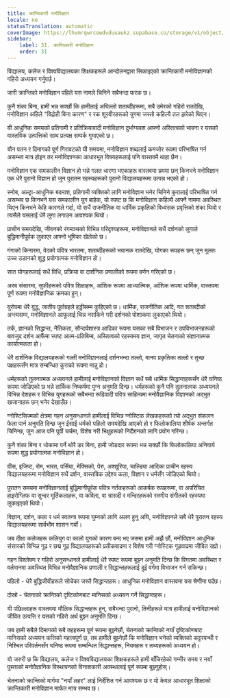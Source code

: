 ```yaml
---
title: क्रान्तिकारी मनोविज्ञान
locale: ne
statusTranslation: automatic
coverImage: https://lhvmrqwrcowdvduuaukz.supabase.co/storage/v1/object/public/strapi-uploads/small_cover-educacion-fundamental.webp-2d51a7828a2b1309555be27f7e2a61a0.webp
sidebar:
    label: 31. क्रान्तिकारी मनोविज्ञान
    order: 31
---
```

विद्यालय, कलेज र विश्वविद्यालयका शिक्षकहरूले आन्दोलनद्वारा सिकाइएको क्रान्तिकारी मनोविज्ञानको गहिरो अध्ययन गर्नुपर्छ।

जारी क्रान्तिको मनोविज्ञान पहिले यस नामले चिनिने सबैभन्दा फरक छ।

कुनै शंका बिना, हामी भन्न सक्छौं कि हामीलाई अघिल्लो शताब्दीहरूमा, सबै उमेरको गहिरो रातदेखि, मनोविज्ञान अहिले "विद्रोही बिना कारण" र रक शूरवीरहरूको युगमा जस्तो कहिल्यै तल झरेको थिएन।

यी आधुनिक समयको प्रतिगामी र प्रतिक्रियावादी मनोविज्ञान दुर्भाग्यवश आफ्नो अस्तित्वको भावना र यसको वास्तविक उत्पत्तिको साथ प्रत्यक्ष सम्पर्क गुमाएको छ।

यौन पतन र दिमागको पूर्ण गिरावटको यी समयमा, मनोविज्ञान शब्दलाई कमजोर रूपमा परिभाषित गर्न असम्भव मात्र होइन तर मनोविज्ञानका आधारभूत विषयहरूलाई पनि वास्तवमै थाहा छैन।

मनोविज्ञान एक समकालीन विज्ञान हो भन्ने गलत धारणा भएकाहरू वास्तवमा भ्रममा छन् किनभने मनोविज्ञान एक धेरै पुरानो विज्ञान हो जुन पुरातन रहस्यहरूको पुरानो विद्यालयहरूमा उत्पन्न भएको हो।

स्नोब, अल्ट्रा-आधुनिक बदमाश, प्रतिगामी व्यक्तिको लागि मनोविज्ञान भनेर चिनिने कुरालाई परिभाषित गर्न असम्भव छ किनभने यस समकालीन युग बाहेक, यो स्पष्ट छ कि मनोविज्ञान कहिल्यै आफ्नै नाममा अवस्थित थिएन किनभने केहि कारणले गर्दा, यो सधैं राजनीतिक वा धार्मिक प्रकृतिको विध्वंसक प्रवृत्तिको शंका थियो र त्यसैले यसलाई धेरै लुगा लगाउन आवश्यक थियो।

प्राचीन समयदेखि, जीवनको रंगमञ्चको विभिन्न परिदृश्यहरूमा, मनोविज्ञानले सधैं दर्शनको लुगाले बुद्धिमानीपूर्वक लुकाएर आफ्नो भूमिका खेलेको छ।

गंगाको किनारमा, वेदको पवित्र भारतमा, शताब्दीहरूको भयानक रातदेखि, योगका रूपहरू छन् जुन मूलतः उच्च उडानको शुद्ध प्रयोगात्मक मनोविज्ञान हो।

सात योगहरूलाई सधैं विधि, प्रक्रिया वा दार्शनिक प्रणालीको रूपमा वर्णन गरिएको छ।

अरब संसारमा, सुफीहरूको पवित्र शिक्षाहरू, आंशिक रूपमा आध्यात्मिक, आंशिक रूपमा धार्मिक, वास्तवमा पूर्ण रूपमा मनोवैज्ञानिक क्रमका हुन्।

युरोपमा धेरै युद्ध, जातीय पूर्वाग्रहले हड्डीसम्म कुहिएको छ। धार्मिक, राजनीतिक आदि, गत शताब्दीको अन्त्यसम्म, मनोविज्ञानले आफूलाई चिन्न नसकिने गरी दर्शनको पोशाकमा लुकाएको थियो।

तर्क, ज्ञानको सिद्धान्त, नैतिकता, सौन्दर्यशास्त्र आदिका रूपमा यसका सबै विभाजन र उपविभाजनहरूको बावजुद दर्शन आफैंमा स्पष्ट आत्म-प्रतिबिम्ब, अस्तित्वको रहस्यमय ज्ञान, जागृत चेतनाको संज्ञानात्मक कार्यात्मकता हो।

धेरै दार्शनिक विद्यालयहरूको गल्ती मनोविज्ञानलाई दर्शनभन्दा तल्लो, मानव प्रकृतिका तल्लो र तुच्छ पक्षहरूसँग मात्र सम्बन्धित कुराको रूपमा मान्नु हो।

धर्महरूको तुलनात्मक अध्ययनले हामीलाई मनोविज्ञानको विज्ञान सधैं सबै धार्मिक सिद्धान्तहरूसँग धेरै घनिष्ठ रूपमा जोडिएको छ भन्ने तार्किक निष्कर्षमा पुग्न अनुमति दिन्छ। धर्महरूको कुनै पनि तुलनात्मक अध्ययनले विभिन्न देशहरू र विभिन्न युगहरूको सबैभन्दा रूढिवादी पवित्र साहित्यमा मनोवैज्ञानिक विज्ञानको अद्भुत खजानाहरू छन् भनेर देखाउँछ।

ग्नोस्टिसिज्मको क्षेत्रमा गहन अनुसन्धानले हामीलाई विभिन्न ग्नोस्टिक लेखकहरूको त्यो अद्भुत संकलन फेला पार्न अनुमति दिन्छ जुन ईसाई धर्मको पहिलो समयदेखि आएको हो र फिलोकालिया शीर्षक अन्तर्गत चिनिन्छ, जुन आज पनि पूर्वी चर्चमा, विशेष गरी भिक्षुहरूको निर्देशनको लागि प्रयोग गरिन्छ।

कुनै शंका बिना र धोकामा पर्ने थोरै डर बिना, हामी जोडदार रूपमा भन्न सक्छौं कि फिलोकालिया अनिवार्य रूपमा शुद्ध प्रयोगात्मक मनोविज्ञान हो।

ग्रीस, इजिप्ट, रोम, भारत, पर्सिया, मेक्सिको, पेरु, अश्शूरिया, चाल्डिया आदिका प्राचीन रहस्य विद्यालयहरूमा मनोविज्ञान सधैं दर्शन, वास्तविक उद्देश्य कला, विज्ञान र धर्मसँग जोडिएको थियो।

पुरातन समयमा मनोविज्ञानलाई बुद्धिमानीपूर्वक पवित्र नर्तकहरूको आकर्षक रूपहरूमा, वा अपरिचित हाइरोग्लिफ वा सुन्दर मूर्तिकलाहरू, वा कविता, वा त्रासदी र मन्दिरहरूको रमणीय संगीतको रहस्यमा लुकाइएको थियो।

विज्ञान, दर्शन, कला र धर्म स्वतन्त्र रूपमा घुम्नको लागि अलग हुनु अघि, मनोविज्ञानले सबै धेरै पुरातन रहस्य विद्यालयहरूमा सार्वभौम शासन गर्यो।

जब दीक्षा कलेजहरू कलियुग वा कालो युगको कारण बन्द भए जसमा हामी अझै छौं, मनोविज्ञान आधुनिक संसारको विभिन्न गूढ र छद्म गूढ विद्यालयहरूको प्रतीकवादमा र विशेष गरी ग्नोस्टिक गूढवादमा जीवित रह्यो।

गहन विश्लेषण र गहिरो अनुसन्धानले हामीलाई धेरै स्पष्ट रूपमा बुझ्न अनुमति दिन्छ कि विगतमा अवस्थित र वर्तमानमा अवस्थित विभिन्न मनोवैज्ञानिक प्रणाली र सिद्धान्तहरूलाई दुई वर्गमा विभाजन गर्न सकिन्छ।

पहिलो - धेरै बुद्धिजीवीहरूले सोचेका जस्तै सिद्धान्तहरू। आधुनिक मनोविज्ञान वास्तवमा यस श्रेणीमा पर्दछ।

दोस्रो - चेतनाको क्रान्तिको दृष्टिकोणबाट मानिसको अध्ययन गर्ने सिद्धान्तहरू।

यी पछिल्लाहरू वास्तवमा मौलिक सिद्धान्तहरू हुन्, सबैभन्दा पुरानो, तिनीहरूले मात्र हामीलाई मनोविज्ञानको जीवित उत्पत्ति र यसको गहिरो अर्थ बुझ्न अनुमति दिन्छ।

जब हामी सबैले दिमागको सबै तहहरूमा पूर्ण रूपमा बुझ्नेछौं, चेतनाको क्रान्तिको नयाँ दृष्टिकोणबाट मानिसको अध्ययन कत्तिको महत्त्वपूर्ण छ, तब हामीले बुझ्नेछौं कि मनोविज्ञान भनेको व्यक्तिको कट्टरपन्थी र निश्चित परिवर्तनसँग घनिष्ठ रूपमा सम्बन्धित सिद्धान्तहरू, नियमहरू र तथ्यहरूको अध्ययन हो।

यो जरुरी छ कि विद्यालय, कलेज र विश्वविद्यालयका शिक्षकहरूले हामी बाँचिरहेको गम्भीर समय र नयाँ पुस्ताको मनोवैज्ञानिक विस्थापनको विनाशकारी अवस्थालाई पूर्ण रूपमा बुझ्नुहोस्।

चेतनाको क्रान्तिको मार्गमा "नयाँ लहर" लाई निर्देशित गर्न आवश्यक छ र यो केवल आधारभूत शिक्षाको क्रान्तिकारी मनोविज्ञान मार्फत मात्र सम्भव छ।
